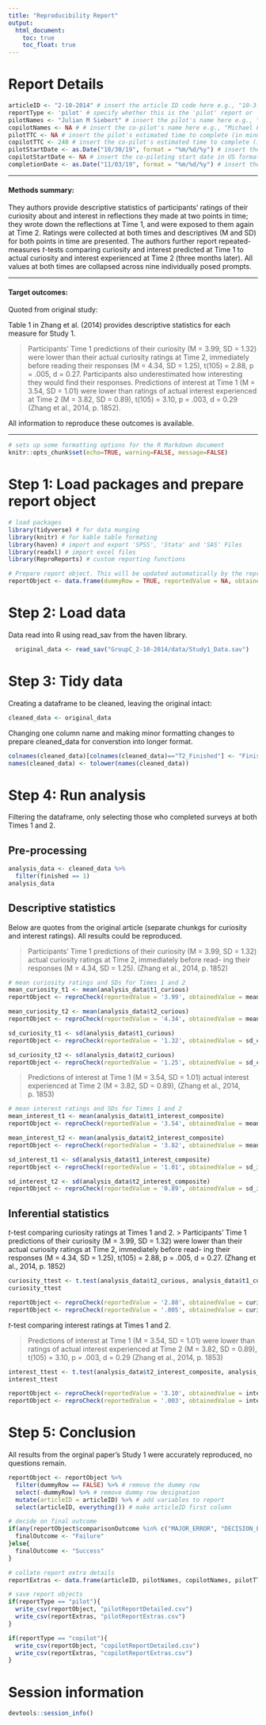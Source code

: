 ```yaml
---
title: "Reproducibility Report"
output:
  html_document:
    toc: true
    toc_float: true
---
```


# Report Details

```r
articleID <- "2-10-2014" # insert the article ID code here e.g., "10-3-2015"
reportType <- 'pilot' # specify whether this is the 'pilot' report or 'copilot' report
pilotNames <- "Julian M Siebert" # insert the pilot's name here e.g., "Tom Hardwicke".
copilotNames <- NA # # insert the co-pilot's name here e.g., "Michael Frank".
pilotTTC <- NA # insert the pilot's estimated time to complete (in minutes, it is fine to approximate) e.g., 120
copilotTTC <- 240 # insert the co-pilot's estimated time to complete (in minutes, it is fine to approximate) e.g., 120
pilotStartDate <- as.Date("10/30/19", format = "%m/%d/%y") # insert the piloting start date in US format e.g., as.Date("01/25/18", format = "%m/%d/%y")
copilotStartDate <- NA # insert the co-piloting start date in US format e.g., as.Date("01/25/18", format = "%m/%d/%y")
completionDate <- as.Date("11/03/19", format = "%m/%d/%y") # insert the date of final report completion in US format e.g., as.Date("01/25/18", format = "%m/%d/%y")
```

------

#### Methods summary: 

They authors provide descriptive statistics of participants' ratings of their curiosity about and interest in reflections they made at two points in time; they wrote down the reflections at Time 1, and were exposed to them again at Time 2. Ratings were collected at both times and descriptives (M and SD) for both points in time are presented.
The authors further report repeated-measures $t$-tests comparing curiosity and interest predicted at Time 1 to actual curiosity and interest experienced at Time 2 (three months later). All values at both times are collapsed across nine individually posed prompts.

------

#### Target outcomes: 

Quoted from original study:

Table 1 in Zhang et al. (2014) provides descriptive statistics for each measure
for Study 1.

> Participants’ Time 1 predictions of their curiosity (M = 3.99, SD = 1.32) were lower than their actual curiosity ratings at Time 2, immediately before reading their responses (M = 4.34, SD = 1.25), t(105) = 2.88, p = .005, d = 0.27. Participants also underestimated how interesting they would find their responses. Predictions of interest at Time 1 (M = 3.54, SD = 1.01) were lower than ratings of actual interest experienced at Time 2 (M = 3.82, SD = 0.89), t(105) = 3.10, p = .003, d = 0.29  (Zhang et al., 2014, p. 1852).

All information to reproduce these outcomes is available.

------

```r
# sets up some formatting options for the R Markdown document
knitr::opts_chunk$set(echo=TRUE, warning=FALSE, message=FALSE)
```

# Step 1: Load packages and prepare report object

```r
# load packages
library(tidyverse) # for data munging
library(knitr) # for kable table formating
library(haven) # import and export 'SPSS', 'Stata' and 'SAS' Files
library(readxl) # import excel files
library(ReproReports) # custom reporting functions
```

```r
# Prepare report object. This will be updated automatically by the reproCheck function each time values are compared
reportObject <- data.frame(dummyRow = TRUE, reportedValue = NA, obtainedValue = NA, valueType = NA, percentageError = NA, comparisonOutcome = NA, eyeballCheck = NA)
```

# Step 2: Load data

Data read into R using read_sav from the haven library.

```r
  original_data <- read_sav("GroupC_2-10-2014/data/Study1_Data.sav")
```

# Step 3: Tidy data

Creating a dataframe to be cleaned, leaving the original intact:

```r
cleaned_data <- original_data
```

Changing one column name and making minor formatting changes to prepare cleaned_data for converstion into longer format.

```r
colnames(cleaned_data)[colnames(cleaned_data)=="T2_Finished"] <- "Finished"
names(cleaned_data) <- tolower(names(cleaned_data))
```

# Step 4: Run analysis

Filtering the dataframe, only selecting those who completed surveys at both Times 1 and 2.

## Pre-processing

```r
analysis_data <- cleaned_data %>%
  filter(finished == 1)
analysis_data

```

## Descriptive statistics

Below are quotes from the original article (separate chunkgs for curiosity and interest ratings). All results could be reproduced.

> Participants’ Time 1 predictions of their curiosity (M = 3.99, SD = 1.32) 
> actual curiosity ratings at Time 2, immediately before read- ing their responses (M = 4.34, SD = 1.25).   (Zhang et al., 2014, p. 1852)


```r

# mean curiosity ratings and SDs for Times 1 and 2
mean_curiosity_t1 <- mean(analysis_data$t1_curious)
reportObject <- reproCheck(reportedValue = '3.99', obtainedValue = mean_curiosity_t1, valueType = 'mean')

mean_curiosity_t2 <- mean(analysis_data$t2_curious)
reportObject <- reproCheck(reportedValue = '4.34', obtainedValue = mean_curiosity_t2, valueType = 'mean')

sd_curiosity_t1 <- sd(analysis_data$t1_curious)
reportObject <- reproCheck(reportedValue = '1.32', obtainedValue = sd_curiosity_t1, valueType = 'sd')

sd_curiosity_t2 <- sd(analysis_data$t2_curious)
reportObject <- reproCheck(reportedValue = '1.25', obtainedValue = sd_curiosity_t2, valueType = 'sd')

```

> Predictions of interest at Time 1 (M = 3.54, SD = 1.01)
> actual interest experienced at Time 2 (M = 3.82, SD = 0.89),   (Zhang et al., 2014, p. 1853)

```r

# mean interest ratings and SDs for Times 1 and 2
mean_interest_t1 <- mean(analysis_data$t1_interest_composite)
reportObject <- reproCheck(reportedValue = '3.54', obtainedValue = mean_interest_t1, valueType = 'mean')

mean_interest_t2 <- mean(analysis_data$t2_interest_composite)
reportObject <- reproCheck(reportedValue = '3.82', obtainedValue = mean_interest_t2, valueType = 'mean')

sd_interest_t1 <- sd(analysis_data$t1_interest_composite)
reportObject <- reproCheck(reportedValue = '1.01', obtainedValue = sd_interest_t1, valueType = 'sd')

sd_interest_t2 <- sd(analysis_data$t2_interest_composite)
reportObject <- reproCheck(reportedValue = '0.89', obtainedValue = sd_interest_t2, valueType = 'sd')

```


## Inferential statistics

$t$-test comparing curiosity ratings at Times 1 and 2.
> Participants’ Time 1 predictions of their curiosity (M = 3.99, SD = 1.32) were lower than their actual curiosity ratings at Time 2, immediately before read- ing their responses (M = 4.34, SD = 1.25), t(105) = 2.88, p = .005, d = 0.27.   (Zhang et al., 2014, p. 1852)

```r

curiosity_ttest <- t.test(analysis_data$t2_curious, analysis_data$t1_curious, paired=TRUE)
curiosity_ttest

reportObject <- reproCheck(reportedValue = '2.88', obtainedValue = curiosity_ttest$statistic, valueType = 't')
reportObject <- reproCheck(reportedValue = '.005', obtainedValue = curiosity_ttest$p.value, valueType = 'p')


```

$t$-test comparing interest ratings at Times 1 and 2.

 >Predictions of interest at Time 1 (M = 3.54, SD = 1.01) were lower than ratings of actual interest experienced at Time 2 (M = 3.82, SD = 0.89), t(105) = 3.10, p = .003, d = 0.29   (Zhang et al., 2014, p. 1853)


```r

interest_ttest <- t.test(analysis_data$t2_interest_composite, analysis_data$t1_interest_composite, paired=TRUE)
interest_ttest

reportObject <- reproCheck(reportedValue = '3.10', obtainedValue = interest_ttest$statistic, valueType = 't')
reportObject <- reproCheck(reportedValue = '.003', obtainedValue = interest_ttest$p.value, valueType = 'p')

```


# Step 5: Conclusion

All results from the orginal paper's Study 1 were accurately reproduced, no questions remain.

```r
reportObject <- reportObject %>%
  filter(dummyRow == FALSE) %>% # remove the dummy row
  select(-dummyRow) %>% # remove dummy row designation
  mutate(articleID = articleID) %>% # add variables to report 
  select(articleID, everything()) # make articleID first column

# decide on final outcome
if(any(reportObject$comparisonOutcome %in% c("MAJOR_ERROR", "DECISION_ERROR"))){
  finalOutcome <- "Failure"
}else{
  finalOutcome <- "Success"
}

# collate report extra details
reportExtras <- data.frame(articleID, pilotNames, copilotNames, pilotTTC, copilotTTC, pilotStartDate, copilotStartDate, completionDate, finalOutcome)

# save report objects
if(reportType == "pilot"){
  write_csv(reportObject, "pilotReportDetailed.csv")
  write_csv(reportExtras, "pilotReportExtras.csv")
}

if(reportType == "copilot"){
  write_csv(reportObject, "copilotReportDetailed.csv")
  write_csv(reportExtras, "copilotReportExtras.csv")
}
```

# Session information

```r
devtools::session_info()
```
